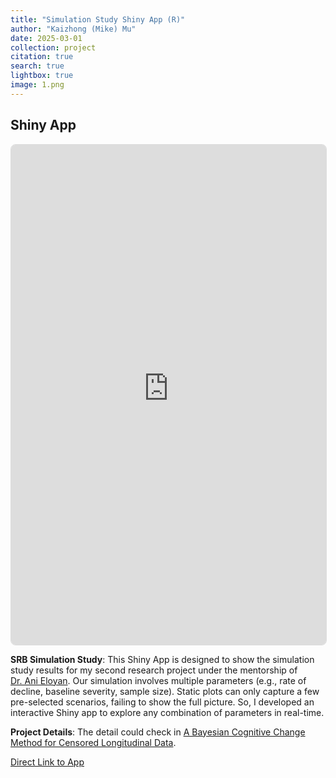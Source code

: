 ```yaml
---
title: "Simulation Study Shiny App (R)"
author: "Kaizhong (Mike) Mu"
date: 2025-03-01
collection: project
citation: true
search: true
lightbox: true
image: 1.png
---  
```


## Shiny App

<iframe src="https://brown-biostatistics-mikemu.shinyapps.io/SRB_simulation/" 
        width="100%" 
        height="800px" 
        style="border: 1px solid #ddd; border-radius: 8px;">
    <p>Your browser does not support iframes. 
       <a href="https://brown-biostatistics-mikemu.shinyapps.io/SRB_simulation/" target="_blank">Open SRB Simulation App</a>
    </p>
</iframe>

**SRB Simulation Study**: This Shiny App is designed to show the simulation study results for my second research project under the mentorship of [Dr. Ani Eloyan](https://vivo.brown.edu/display/aeloyan). Our simulation involves multiple parameters (e.g., rate of decline, baseline severity, sample size). Static plots can only capture a few pre-selected scenarios, failing to show the full picture. So, I developed an interactive Shiny app to explore any combination of parameters in real-time.

**Project Details**: The detail could check in [A Bayesian Cognitive Change Method for Censored Longitudinal Data](../../../research.html#a-bayesian-cognitive-change-method-for-censored-longitudinal-data).

[Direct Link to App](https://brown-biostatistics-mikemu.shinyapps.io/SRB_simulation/){target="_blank"}
